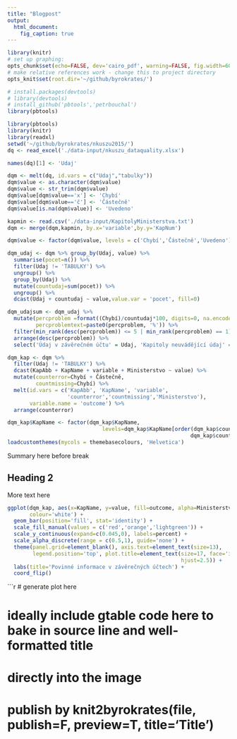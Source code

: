 ```yaml
---
title: "Blogpost"
output:
  html_document:
    fig_caption: true
---
```


``` r
library(knitr)
# set up graphing:
opts_chunk$set(echo=FALSE, dev='cairo_pdf', warning=FALSE, fig.width=600/74)
# make relative references work - change this to project directory
opts_knit$set(root.dir='~/github/byrokrates/')
```

``` r
# install.packages(devtools)
# library(devtools)
# install_github('pbtools','petrbouchal')
library(pbtools)
```


```r
library(pbtools)
library(knitr)
library(readxl)
setwd('~/github/byrokrates/nkuszu2015/')
dq <- read_excel('./data-input/nkuszu_dataquality.xlsx')

names(dq)[1] <- 'Udaj'

dqm <- melt(dq, id.vars = c("Udaj","tabulky"))
dqm$value <- as.character(dqm$value)
dqm$value <- str_trim(dqm$value)
dqm$value[dqm$value=='x'] <- 'Chybí'
dqm$value[dqm$value=='č'] <- 'Částečně'
dqm$value[is.na(dqm$value)] <- 'Uvedeno'

kapmin <- read.csv('./data-input/KapitolyMinisterstva.txt')
dqm <- merge(dqm,kapmin, by.x='variable',by.y='KapNum')

dqm$value <- factor(dqm$value, levels = c('Chybí','Částečně','Uvedeno'))

dqm_udaj <- dqm %>% group_by(Udaj, value) %>%
  summarise(pocet=n()) %>%
  filter(Udaj != 'TABULKY') %>%
  ungroup() %>%
  group_by(Udaj) %>%
  mutate(countudaj=sum(pocet)) %>%
  ungroup() %>%
  dcast(Udaj + countudaj ~ value,value.var = 'pocet', fill=0)

dqm_udajsum <- dqm_udaj %>%
  mutate(percproblem =format((Chybí)/countudaj*100, digits=0, na.encode = F),
         percproblemtext=paste0(percproblem, '%')) %>%
  filter(min_rank(desc(percproblem)) <= 5 | min_rank(percproblem) == 1) %>%
  arrange(desc(percproblem)) %>%
  select('Údaj v závěrečném účtu' = Udaj, 'Kapitoly neuvádějící údaj' = percproblemtext)

dqm_kap <- dqm %>%
  filter(Udaj != 'TABULKY') %>%
  dcast(KapAbb + KapName + variable + Ministerstvo ~ value) %>%
  mutate(counterror=Chybí + Částečně,
         countmissing=Chybí) %>%
  melt(id.vars = c('KapAbb', 'KapName', 'variable',
                   'counterror','countmissing','Ministerstvo'),
       variable.name = 'outcome') %>%
  arrange(counterror)

dqm_kap$KapName <- factor(dqm_kap$KapName,
                              levels=dqm_kap$KapName[order(dqm_kap$counterror,
                                                          dqm_kap$countmissing)])
loadcustomthemes(mycols = themebasecolours, 'Helvetica')
```

Summary here before break

<!--more-->

## Heading 2

More text here

```r
ggplot(dqm_kap, aes(x=KapName, y=value, fill=outcome, alpha=Ministerstvo),
       colour='white') +
  geom_bar(position='fill', stat='identity') +
  scale_fill_manual(values = c('red','orange','lightgreen')) +
  scale_y_continuous(expand=c(0.045,0), labels=percent) +
  scale_alpha_discrete(range = c(0.5,1), guide='none') +
  theme(panel.grid=element_blank(), axis.text=element_text(size=13),
        legend.position='top', plot.title=element_text(size=17, face='italic',
                                                       hjust=2.5)) +
  labs(title='Povinné informace v závěrečných účtech') +
  coord_flip()
```

```r
# generate plot here



# ideally include gtable code here to bake in source line and well-formatted title 
# directly into the image

# publish by knit2byrokrates(file, publish=F, preview=T, title='Title')
